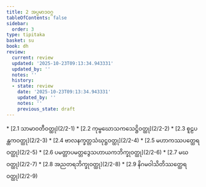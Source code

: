 ```yaml
---
title: 2 အပ္ပမာဒဝဂ္ဂ
tableOfContents: false
sidebar:
  order: 3
type: tipitaka
basket: su
book: dh
review:
  current: review
  updated: '2025-10-23T09:13:34.943331'
  updated_by: ''
  notes: ''
  history:
  - state: review
    date: '2025-10-23T09:13:34.943331'
    updated_by: ''
    notes: ''
    previous_state: draft
---
```



<ReviewStatus review={frontmatter.review} showDetails={true} />

<HypothesisAnnotation frontmatter={frontmatter} />

<DynamicBreadcrumb />



<TableOfContents book="dh" section="2">
* [2.1 သာမာဝတီဝတ္ထု](2/2-1)
* [2.2 ကုမ္ဗဃောသကသေဋ္ဌိဝတ္ထု](2/2-2)
* [2.3 စူဠပန္ထကဝတ္ထု](2/2-3)
* [2.4 ဗာလနက္ခတ္တသံဃုဋ္ဌဝတ္ထု](2/2-4)
* [2.5 မဟာကဿပတ္ထေရဝတ္ထု](2/2-5)
* [2.6 ပမတ္တာပမတ္တဒွေသဟာယကဘိက္ခုဝတ္ထု](2/2-6)
* [2.7 မဃဝတ္ထု](2/2-7)
* [2.8 အညတရဘိက္ခုဝတ္ထု](2/2-8)
* [2.9 နိဂမဝါသိတိဿတ္ထေရဝတ္ထု](2/2-9)
</TableOfContents>